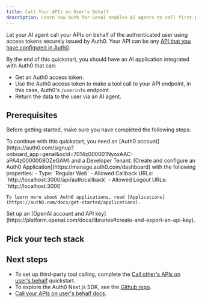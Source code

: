 ```yaml
---
title: Call Your APIs on User's Behalf
description: Learn how Auth for GenAI enables AI agents to call first-party APIs on the user's behalf.
---
```



Let your AI agent call your APIs on behalf of the authenticated user using access tokens securely issued by Auth0. Your API can be any [API that you have configured in Auth0](https://auth0.com/docs/get-started/apis).

By the end of this quickstart, you should have an AI application integrated with Auth0 that can:

- Get an Auth0 access token.
- Use the Auth0 access token to make a tool call to your API endpoint, in this case, Auth0's `/userinfo` endpoint.
- Return the data to the user via an AI agent.

## Prerequisites

Before getting started, make sure you have completed the following steps:

<Steps>
  <Step title="Create an Auth0 Account and a Dev Tenant">
    To continue with this quickstart, you need an [Auth0 account](https://auth0.com/signup?onboard_app=genai&ocid=7014z000001NyoxAAC-aPA4z0000008OZeGAM) and a Developer Tenant.
  </Step>
  <Step title="Create an Auth0 Application">
    [Create and configure an Auth0 Application](https://manage.auth0.com/dashboard) with the following properties:
    - Type: `Regular Web`
    - Allowed Callback URLs: `http://localhost:3000/api/auth/callback`
    - Allowed Logout URLs: `http://localhost:3000`

    To learn more about Auth0 applications, read [Applications](https://auth0.com/docs/get-started/applications).

  </Step>
  <Step title="OpenAI Platform">
    Set up an [OpenAI account and API key](https://platform.openai.com/docs/libraries#create-and-export-an-api-key).
  </Step>
</Steps>

## Pick your tech stack

<Tabs>
  <Tab
    title="LangGraph.js"
    icon="https://mintlify-assets.b-cdn.net/auth0/langchain.svg"
  >
    <LangChainNextjsCallYourApi />
  </Tab>
  <Tab
    title="Vercel AI"
    icon="https://mintlify-assets.b-cdn.net/auth0/vercel.svg"
  >
    <VercelCallYourApi />
  </Tab>
  <Tab title="Cloudflare Agents" icon="cloudflare">
    <CloudflareCallYourApi />
  </Tab>
  <Tab
    title="LangGraph + FastAPI"
    icon="https://mintlify-assets.b-cdn.net/auth0/FastAPI.svg"
  >
    <FastApiCallYourApi />
  </Tab>
</Tabs>

## Next steps

- To set up third-party tool calling, complete the
  [Call other's APIs on user's behalf](../get-started/call-others-apis-on-users-behalf) quickstart.
- To explore the Auth0 Next.js SDK, see the
  [Github repo](https://github.com/auth0/nextjs-auth0).
- [Call your APIs on user's behalf docs](/ai/docs/intro/call-your-apis-on-users-behalf).
